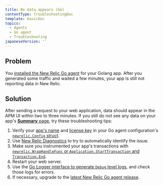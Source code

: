 ```yaml
---
title: No data appears (Go)
contentType: troubleshootingDoc
template: basicDoc
topics:
  - Agents
  - Go agent
  - Troubleshooting
japaneseVersion: ''
---
```


## Problem

You [installed the New Relic Go agent](/docs/agents/go-agent/get-started/install-new-relic-go) for your Golang app. After you generated some traffic and waited a few minutes, your app is still not reporting data in New Relic.

## Solution

After sending a request to your web application, data should appear in the APM UI within two to three minutes. If you still do not see any data on your app's [**Summary** page](/docs/apm/applications-menu/monitoring/apm-overview-page), try these troubleshooting tips:

1. Verify your [app's name](/docs/agents/go-agent/instrumentation/go-agent-configuration#app-name) and [license key](/docs/agents/go-agent/instrumentation/go-agent-configuration#license) in your Go agent configuration's [`newrelic.Config` struct](/docs/agents/go-agent/instrumentation/go-agent-configuration).
2. Use [New Relic Diagnostics](/docs/agents/manage-apm-agents/troubleshooting/new-relic-diagnostics) to try to automatically identify the issue.
3. Make sure you instrumented your app's transactions with [`newrelic.WrapHandleFunc` or `Application.StartTransaction` and `Transaction.End`](/docs/agents/go-agent/get-started/instrument-go-transactions).
4. Restart your web server.
5. Use the [Go Logger interface to generate `Debug` level logs](/docs/agents/go-agent/instrumentation/go-agent-logging), and check those logs for errors.
6. If necessary, upgrade to the [latest New Relic Go agent release](/docs/release-notes/agent-release-notes/go-release-notes).
